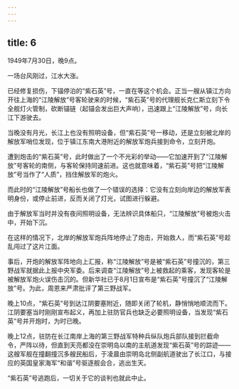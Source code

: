 ```yaml
---
---
---
```

title: 6
---



1949年7月30日，晚9点。

一场台风刚过，江水大涨。

已经修复损伤，下锚停泊的“紫石英”号，一直在等这个机会。正当一艘从镇江方向开往上海的“江陵解放”号客轮驶来的时候，“紫石英”号的代理舰长克仁斯立刻下令全舰灯火管制，砍断锚链（起锚会发出巨大声响），迅速跟上“江陵解放”号，向长江下游驶去。

当晚没有月光，长江上也没有照明设备，但“紫石英”号一移动，还是立刻被北岸的解放军哨位发现，位于镇江东南大港附近的解放军炮兵接到命令，立刻开炮。

遭到炮击的“紫石英”号，此时做出了一个不光彩的举动——它加速开到了“江陵解放”号客轮的南侧，与客轮保持同速前进。这也就意味着，“紫石英”号把“江陵解放”号当作了“人质”，挡住解放军的炮火。

而此时的“江陵解放”号船长也做了一个错误的选择：它没有立刻向岸边的解放军表明身份，或停止前进，反而关闭了灯光，试图进行躲避。

由于解放军当时并没有夜间照明设备，无法辨识具体船只，“江陵解放”号被炮火击中，开始下沉。

在这样的情况下，北岸的解放军炮兵阵地停止了炮击，开始救人，而“紫石英”号趁乱闯过了这片江面。

事后，开炮的解放军阵地向上汇报，称“江陵解放”号是被“紫石英”号撞沉的，第三野战军就据此上报中央军委。后来调查“江陵解放”号上被救起的乘客，发现客轮是被解放军炮火误伤击沉的。但新华社已于8月1日宣布是“紫石英”号撞沉了“江陵解放”号。为此，周恩来严肃批评了第三野战军。

晚上10点，“紫石英”号到达江阴要塞附近，随即关闭了轮机，静悄悄地顺流而下。江阴要塞当时刚刚宣布起义，再加上驻防官兵也缺乏必要照明设备，当发现“紫石英”号并开炮时，为时已晚。

晚上12点，驻防在长江南岸上海的第三野战军特种兵纵队炮兵部队接到拦截命令，严阵以待，但直到天亮都没在崇明岛以南的主航道发现“紫石英”号的踪迹——这艘军舰在撞翻撞沉多艘民船后，于凌晨由崇明岛北侧副航道驶出了长江口，与接应的英国皇家海军“和谐”号驱逐舰会合，逃出生天。

“紫石英”号逃跑后，一切关于它的谈判也就此中止。
